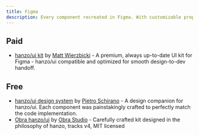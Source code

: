 ```yaml
---
title: Figma
description: Every component recreated in Figma. With customizable props, typography and icons.
---
```


## Paid

- [hanzo/ui kit](https://hanzodesign.com) by [ Matt Wierzbicki](https://x.com/matsugfx) - A premium, always up-to-date UI kit for Figma - hanzo/ui compatible and optimized for smooth design-to-dev handoff.

## Free

- [hanzo/ui design system](https://www.figma.com/community/file/1203061493325953101) by [Pietro Schirano](https://twitter.com/skirano) - A design companion for hanzo/ui. Each component was painstakingly crafted to perfectly match the code implementation.
- [Obra hanzo/ui](https://www.figma.com/community/file/1514746685758799870/obra-hanzo-ui) by [Obra Studio](https://https://obra.studio/) - Carefully crafted kit designed in the philosophy of hanzo, tracks v4, MIT licensed
